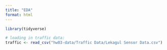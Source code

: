 ```yaml
---
title: "EDA"
format: html
---
```


```r
library(tidyverse)

# loading in traffic data: 
traffic <- read_csv("hw03-data/Traffic Data/Lekagul Sensor Data.csv")
```

